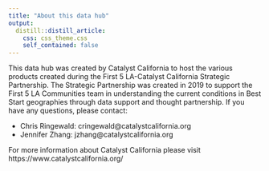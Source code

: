 ```yaml
---
title: "About this data hub"
output:
  distill::distill_article:
    css: css_theme.css
    self_contained: false
---
```

This data hub was created by Catalyst California to host the various products created during the First 5 LA-Catalyst California Strategic Partnership. The Strategic Partnership was created in 2019 to support the First 5 LA Communities team in understanding the current conditions in Best Start geographies through data support and thought partnership. 
If you have any questions, please contact:

* Chris Ringewald: cringewald@catalystcalifornia.org
* Jennifer Zhang: jzhang@catalystcalifornia.org

For more information about Catalyst California please visit https://www.catalystcalifornia.org/